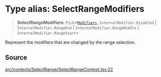 # Type alias: SelectRangeModifiers

> **SelectRangeModifiers**: `Pick`\<[`Modifiers`](/api/latest/type-aliases/Modifiers.mdx), `InternalModifier.Disabled` \| `InternalModifier.RangeEnd` \| `InternalModifier.RangeMiddle` \| `InternalModifier.RangeStart`\>

Represent the modifiers that are changed by the range selection.

## Source

[src/contexts/SelectRange/SelectRangeContext.tsx:22](https://github.com/gpbl/react-day-picker/blob/6515ed496/src/contexts/SelectRange/SelectRangeContext.tsx#L22)
